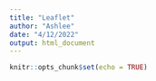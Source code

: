 ```yaml
---
title: "Leaflet"
author: "Ashlee"
date: "4/12/2022"
output: html_document
---
```


```r
knitr::opts_chunk$set(echo = TRUE)
```

